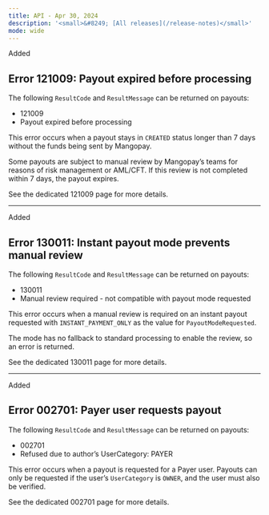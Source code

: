 ```yaml
---
title: API - Apr 30, 2024
description: '<small>&#8249; [All releases](/release-notes)</small>'
mode: wide
---
```

<div class="pill pill-green">Added</div>  

## Error 121009: Payout expired before processing

The following `ResultCode` and `ResultMessage` can be returned on payouts:  
- 121009  
- Payout expired before processing  

This error occurs when a payout stays in `CREATED` status longer than 7 days without the funds being sent by Mangopay.  

Some payouts are subject to manual review by Mangopay’s teams for reasons of risk management or AML/CFT. If this review is not completed within 7 days, the payout expires.  

See the dedicated 121009 page for more details.  

---

<div class="pill pill-green">Added</div>  

## Error 130011: Instant payout mode prevents manual review  

The following `ResultCode` and `ResultMessage` can be returned on payouts:  
- 130011   
- Manual review required - not compatible with payout mode requested  

This error occurs when a manual review is required on an instant payout requested with `INSTANT_PAYMENT_ONLY` as the value for `PayoutModeRequested`.  

The mode has no fallback to standard processing to enable the review, so an error is returned.  

See the dedicated 130011 page for more details.

---

<div class="pill pill-green">Added</div>  

## Error 002701: Payer user requests payout  

The following `ResultCode` and `ResultMessage` can be returned on payouts:  
- 002701   
- Refused due to author’s UserCategory: PAYER  

This error occurs when a payout is requested for a Payer user. Payouts can only be requested if the user’s `UserCategory` is `OWNER`, and the user must also be verified.  

See the dedicated 002701 page for more details.
